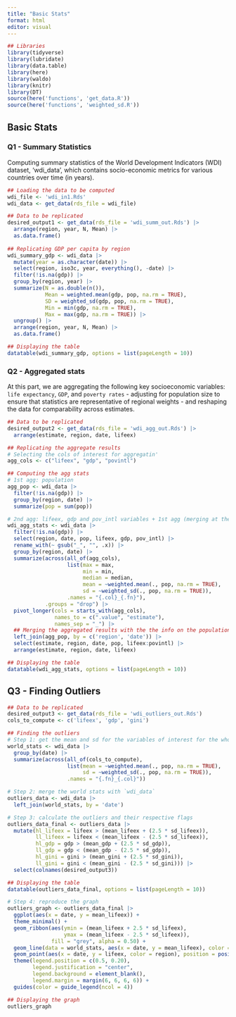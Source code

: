 ```yaml
---
title: "Basic Stats"
format: html
editor: visual
---
```


```r
## Libraries
library(tidyverse)
library(lubridate)
library(data.table)
library(here)
library(waldo)
library(knitr)
library(DT)
source(here('functions', 'get_data.R'))
source(here('functions', 'weighted_sd.R'))
```

## Basic Stats

### Q1 - Summary Statistics

Computing summary statistics of the World Development Indicators (WDI) dataset, 'wdi_data', which contains socio-economic metrics for various countries over time (in years).

```r
## Loading the data to be computed
wdi_file <- 'wdi_in1.Rds'
wdi_data <- get_data(rds_file = wdi_file)

## Data to be replicated
desired_output1 <- get_data(rds_file = 'wdi_summ_out.Rds') |> 
  arrange(region, year, N, Mean) |> 
  as.data.frame()
  
## Replicating GDP per capita by region
wdi_summary_gdp <- wdi_data |> 
  mutate(year = as.character(date)) |> 
  select(region, iso3c, year, everything(), -date) |> 
  filter(!is.na(gdp)) |> 
  group_by(region, year) |> 
  summarize(N = as.double(n()),
            Mean = weighted.mean(gdp, pop, na.rm = TRUE),
            SD = weighted_sd(gdp, pop, na.rm = TRUE),
            Min = min(gdp, na.rm = TRUE),
            Max = max(gdp, na.rm = TRUE)) |> 
  ungroup() |>
  arrange(region, year, N, Mean) |> 
  as.data.frame()

## Displaying the table
datatable(wdi_summary_gdp, options = list(pageLength = 10))

```

### Q2 - Aggregated stats

At this part, we are aggregating the following key socioeconomic variables: `life expectancy`, `GDP`, and `poverty rates` - adjusting for population size to ensure that statistics are representative of regional weights - and reshaping the data for comparability across estimates.

```r
## Data to be replicated
desired_output2 <- get_data(rds_file = 'wdi_agg_out.Rds') |> 
  arrange(estimate, region, date, lifeex)

## Replicating the aggregate results
# Selecting the cols of interest for aggregatin'
agg_cols <- c("lifeex", "gdp", "povintl")

## Computing the agg stats
# 1st agg: population
agg_pop <- wdi_data |>
  filter(!is.na(gdp)) |> 
  group_by(region, date) |> 
  summarize(pop = sum(pop))

# 2nd agg: lifeex, gdp and pov_intl variables + 1st agg (merging at the end)
wdi_agg_stats <- wdi_data |>
  filter(!is.na(gdp)) |> 
  select(region, date, pop, lifeex, gdp, pov_intl) |> 
  rename_with(~ gsub("_", "", .x)) |> 
  group_by(region, date) |> 
  summarize(across(all_of(agg_cols),
                   list(max = max,
                        min = min,
                        median = median,
                        mean = ~weighted.mean(., pop, na.rm = TRUE),
                        sd = ~weighted_sd(., pop, na.rm = TRUE)),
                   .names = "{.col}_{.fn}"),
            .groups = "drop") |>
  pivot_longer(cols = starts_with(agg_cols), 
               names_to = c(".value", "estimate"), 
               names_sep = "_") |> 
  ## Merging the aggregated results with the the info on the population for each region
  left_join(agg_pop, by = c('region', 'date')) |> 
  select(estimate, region, date, pop, lifeex:povintl) |> 
  arrange(estimate, region, date, lifeex)

## Displaying the table
datatable(wdi_agg_stats, options = list(pageLength = 10))
```

## Q3 - Finding Outliers

```r
## Data to be replicated
desired_output3 <- get_data(rds_file = 'wdi_outliers_out.Rds')
cols_to_compute <- c('lifeex', 'gdp', 'gini')

## Finding the outliers
# Step 1: get the mean and sd for the variables of interest for the whole world at every given year
world_stats <- wdi_data |>
  group_by(date) |> 
  summarize(across(all_of(cols_to_compute),
                   list(mean = ~weighted.mean(., pop, na.rm = TRUE),
                        sd = ~weighted_sd(., pop, na.rm = TRUE)),
                   .names = "{.fn}_{.col}"))

# Step 2: merge the world stats with `wdi_data`
outliers_data <- wdi_data |> 
  left_join(world_stats, by = 'date')

# Step 3: calculate the outliers and their respective flags
outliers_data_final <- outliers_data |> 
  mutate(hl_lifeex = lifeex > (mean_lifeex + (2.5 * sd_lifeex)),
         ll_lifeex = lifeex < (mean_lifeex - (2.5 * sd_lifeex)),
         hl_gdp = gdp > (mean_gdp + (2.5 * sd_gdp)),
         ll_gdp = gdp < (mean_gdp - (2.5 * sd_gdp)),
         hl_gini = gini > (mean_gini + (2.5 * sd_gini)),
         ll_gini = gini < (mean_gini - (2.5 * sd_gini))) |> 
  select(colnames(desired_output3))

## Displaying the table
datatable(outliers_data_final, options = list(pageLength = 10))

# Step 4: reproduce the graph
outliers_graph <- outliers_data_final |> 
  ggplot(aes(x = date, y = mean_lifeex)) +
  theme_minimal() +
  geom_ribbon(aes(ymin = (mean_lifeex + 2.5 * sd_lifeex),
                  ymax = (mean_lifeex - 2.5 * sd_lifeex)), 
              fill = "grey", alpha = 0.50) +
  geom_line(data = world_stats, aes(x = date, y = mean_lifeex), color = "blue", linewidth = .50) +
  geom_point(aes(x = date, y = lifeex, color = region), position = position_dodge(width = 0.1)) +
  theme(legend.position = c(0.5, 0.20),
        legend.justification = "center",
        legend.background = element_blank(), 
        legend.margin = margin(6, 6, 6, 6)) +
  guides(color = guide_legend(ncol = 4))

## Displaying the graph
outliers_graph
```
